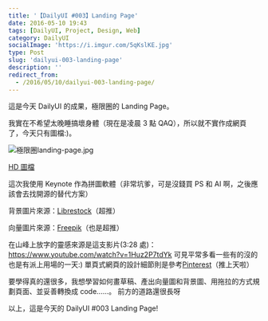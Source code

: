 ```yaml
---
title: '【DailyUI #003】Landing Page'
date: 2016-05-10 19:43
tags: [DailyUI, Project, Design, Web]
category: DailyUI
socialImage: 'https://i.imgur.com/5qKslKE.jpg'
type: Post
slug: 'dailyui-003-landing-page'
description: ''
redirect_from:
  - /2016/05/10/dailyui-003-landing-page/
---
```


這是今天 DailyUI 的成果，極限圈的 Landing Page。

我實在不希望太晚睡搞壞身體（現在是凌晨 3 點 QAQ），所以就不實作成網頁了，今天只有圖檔:)。

![極限圈landing-page.jpg](https://i.imgur.com/5nDhx57.jpg)

[HD 圖檔](https://imgur.com/SXfzDlx)

這次我使用 Keynote 作為拼圖軟體（非常坑爹，可是沒錢買 PS 和 AI 啊，之後應該會去找開源的替代方案）

背景圖片來源：[Librestock](librestock.com)（超推）

向量圖片來源：[Freepik](freepik.com)（也是超推）

在山峰上放字的靈感來源是這支影片(3:28 處)：https://www.youtube.com/watch?v=1Huz2P7tdYk
可見平常多看一些有的沒的也是有派上用場的一天:)
單頁式網頁的設計細節則是參考[Pinterest](https://www.pinterest.com/search/pins/?q=landing%20page&rs=typed&0=landing%7Ctyped&1=page%7Ctyped)（推上天啦）

要學得真的還很多，我想學習如何畫草稿、產出向量圖和背景圖、用拖拉的方式規劃頁面、並妥善轉換成 code......。
前方的道路還很長呀

以上，這是今天的 DailyUI #003 Landing Page!
